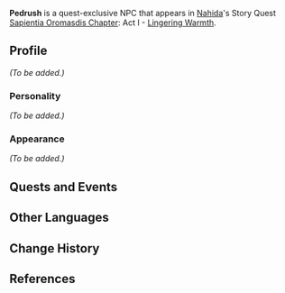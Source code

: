 {{Meta
|missing_NPC_profile  = yes
}}
{{Character Infobox
|type             = Quest NPC
|image            = NPC Pedrush.png
|region           = Sumeru

|ancestry         = <!-- Clan/family -->
|father           = 
|mother           = 
|spouse           = 
|sibling          = 
|child            = 
|relative         = 

|voiceEN          = 
|voiceCN          = 
|voiceJP          = {{w|ja:渡辺紘|Watanabe Hiroshi ({{ja|渡辺紘}})}}<ref>Twitter: [https://twitter.com/HiRo2dAyo03/status/1588371922534162432 JP VA Self Announcement]</ref>
}}
'''Pedrush''' is a quest-exclusive NPC that appears in [[Nahida]]'s Story Quest [[Sapientia Oromasdis Chapter]]: Act I - [[Lingering Warmth]].
<!--
==Location==
{{subst:#tag:gallery|
NPC Location {{subst:PAGENAME}}.png{{subst:!}}{{subst:PAGENAME}}'s location
NPC Location {{subst:PAGENAME}} Context.png{{subst:!}}Additional context
}}
-->
==Profile==
<!--Detailed story/lore information goes here.-->
''(To be added.)''

===Personality===
''(To be added.)''

===Appearance===
<!--Keep appearance section short and concise. Limit to 2 paragraphs with 3-4 sentences each.-->
''(To be added.)''

==Quests and Events==
{{Quests and Events}}
<!--
==Trivia==
* 
-->
==Other Languages==
{{Other Languages
|default_hidden = 1
|en      = Pedrush
|zhs     = 皮特
|zhs_rm  = Pítè
|zht     = 皮特
|zht_rm  = Pítè
|ja      = ペドラッシュ
|ja_rm   = Pedorasshu
|ko      = 페드루시
|ko_rm   = Pedeurusi
|es      = Pedrush
|fr      = Pedrush
|ru      = Петруш
|th      = Pedrush
|vi      = Pedrush
|de      = Pedrush
|id      = Pedrush
|pt      = Pedrush
|tr      = Pedrush
|it      = Pedrush
}}

==Change History==
{{Change History|3.2}}

==References==
{{Reflist}}